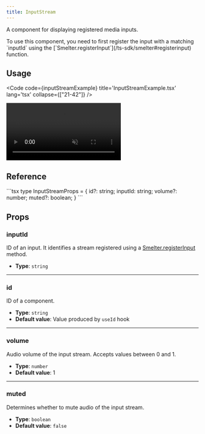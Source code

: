 ```yaml
---
title: InputStream
---
```


A component for displaying registered media inputs.

<Aside>To use this component, you need to first register the input with a matching `inputId` using the [`Smelter.registerInput`](/ts-sdk/smelter#registerinput) function.</Aside>

## Usage

<Code code={inputStreamExample} title='InputStreamExample.tsx' lang='tsx' collapse={["21-42"]} />

<CollapsibleDetails summaryTitle='Example output'>
  <video autoplay loop muted src={ExampleImage} alt="example output" />
</CollapsibleDetails>

## Reference

<CollapsibleDetails summaryTitle='Type definitions' open>
```tsx
type InputStreamProps = {
  id?: string;
  inputId: string;
  volume?: number;
  muted?: boolean;
}
```
</CollapsibleDetails>

## Props

### inputId
ID of an input. It identifies a stream registered using a [Smelter.registerInput](/ts-sdk/smelter#registerinput) method.

- **Type**: `string`

---

### id
ID of a component.

- **Type**: `string`
- **Default value**: Value produced by `useId` hook

---

### volume
Audio volume of the input stream. Accepts values between 0 and 1.

- **Type**: `number`
- **Default value**: 1

---

### muted
Determines whether to mute audio of the input stream.

- **Type**: `boolean`
- **Default value**: `false`
